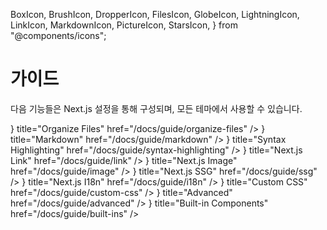   BoxIcon,
  BrushIcon,
  DropperIcon,
  FilesIcon,
  GlobeIcon,
  LightningIcon,
  LinkIcon,
  MarkdownIcon,
  PictureIcon,
  StarsIcon,
} from "@components/icons";

# 가이드

다음 기능들은 Next.js 설정을 통해 구성되며, 모든 테마에서 사용할 수 있습니다.

<Cards>
  <Card
    icon={<FilesIcon />}
    title="Organize Files"
    href="/docs/guide/organize-files"
  />
  <Card icon={<MarkdownIcon />} title="Markdown" href="/docs/guide/markdown" />
  <Card
    icon={<StarsIcon />}
    title="Syntax Highlighting"
    href="/docs/guide/syntax-highlighting"
  />
  <Card icon={<LinkIcon />} title="Next.js Link" href="/docs/guide/link" />
  <Card icon={<PictureIcon />} title="Next.js Image" href="/docs/guide/image" />
  <Card icon={<LightningIcon />} title="Next.js SSG" href="/docs/guide/ssg" />
  <Card icon={<GlobeIcon />} title="Next.js I18n" href="/docs/guide/i18n" />
  <Card icon={<BrushIcon />} title="Custom CSS" href="/docs/guide/custom-css" />
  <Card icon={<DropperIcon />} title="Advanced" href="/docs/guide/advanced" />
  <Card
    icon={<BoxIcon />}
    title="Built-in Components"
    href="/docs/guide/built-ins"
  />
</Cards>
